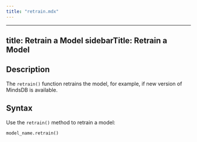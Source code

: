 ```yaml
---
title: "retrain.mdx"
---
```


---
title: Retrain a Model
sidebarTitle: Retrain a Model
---

## Description

The `retrain()` function retrains the model, for example, if new version of MindsDB is available.

## Syntax

Use the `retrain()` method to retrain a model:

```python
model_name.retrain()
```

